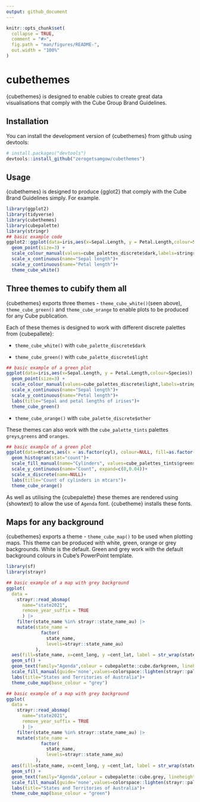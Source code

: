 ```yaml
---
output: github_document
---
```


<!-- avoid border around images -->
<style>
    img {
        border-style: none;
        width: 80%;
    }
</style>

<!-- README.md is generated from README.Rmd. Please edit that file -->

```r
knitr::opts_chunk$set(
  collapse = TRUE,
  comment = "#>",
  fig.path = "man/figures/README-",
  out.width = "100%"
)
```

# cubethemes

<!-- badges: start -->
<!-- badges: end -->

{cubethemes} is designed to enable cubies to create great data visualisations that comply with the 
Cube Group Brand Guidelines.

## Installation

You can install the development version of {cubethemes} from github using devtools:

``` r
# install.packages("devtools")
devtools::install_github("zerogetsamgow/cubethemes")
```

## Usage

{cubethemes} is designed to produce {gglot2} that comply with the Cube Brand Guidelines simply. For example.

```r
library(ggplot2)
library(tidyverse)
library(cubethemes)
library(cubepalette)
library(stringr)
## basic example code
ggplot2::ggplot(data=iris,aes(x=Sepal.Length, y = Petal.Length,colour=Species)) +
  geom_point(size=3) +
  scale_colour_manual(values=cube_palettes_discrete$dark,labels=stringr::str_to_title) +
  scale_x_continuous(name="Sepal length")+
  scale_y_continuous(name="Petal length")+
  theme_cube_white()
```

## Three themes to cubify them all  

{cubethemes} exports three themes - `theme_cube_white()`(seen above), `theme_cube_green()` and `theme_cube_orange` to enable plots to be produced for any Cube publication. 

Each of these themes is designed to work with different discrete palettes from {cubepallete}:

- `theme_cube_white()` with `cube_palette_discrete$dark`

- `theme_cube_green()` with `cube_palette_discrete$light`

```r
## basic example of a green plot
ggplot(data=iris,aes(x=Sepal.Length, y = Petal.Length,colour=Species)) +
  geom_point(size=3) +
  scale_colour_manual(values=cube_palettes_discrete$light,labels=stringr::str_to_title) +
  scale_x_continuous(name="Sepal length")+
  scale_y_continuous(name="Petal length")+
  labs(title="Sepal and petal lengths of irises")+
  theme_cube_green()
```


- `theme_cube_orange()` with `cube_palette_discrete$other`

These themes can also work with the `cube_palette_tints` palettes `greys`,`greens` and `oranges`. 

```r
## basic example of a green plot
ggplot(data=mtcars,aes(x = as.factor(cyl), colour=NULL, fill=as.factor(cyl), group=cyl)) +
  geom_histogram(stat="count")+
  scale_fill_manual(name="Cylinders", values=cube_palettes_tints$greens,labels=stringr::str_to_title) +
  scale_y_continuous(name="Count", expand=c(0,0.04))+
  scale_x_discrete(name=NULL)+
  labs(title="Count of cylinders in mtcars")+
  theme_cube_orange()
```

As well as utilising the {cubepalette} these themes are rendered using {showtext} to allow the use of `Agenda` font. {cubetheme} installs these fonts.

## Maps for any background  

{cubethemes} exports a theme - `theme_cube_map()` to be used when plotting maps. This theme can be produced with white, green, orange or grey backgrounds. White is the default. Green and grey work with the default background colours in Cube's PowerPoint template.
```r
library(sf)
library(strayr)
```


```r

## basic example of a map with grey background
ggplot(
  data = 
    strayr::read_absmap(
      name="state2021",
      remove_year_suffix = TRUE
      ) |> 
    filter(state_name %in% strayr::state_name_au) |> 
    mutate(state_name = 
             factor(
               state_name, 
               levels=strayr::state_name_au)
           ),
  aes(fill=state_name, x=cent_long, y =cent_lat, label = str_wrap(state_name,10))) +
  geom_sf() +
  geom_text(family="Agenda",colour = cubepalette::cube.darkgreen, lineheight=.5)+
  scale_fill_manual(guide='none',values=colorspace::lighten(strayr::palette_state_name_2016,.7)) +
  labs(title="States and Territories of Australia")+
  theme_cube_map(base_colour = "grey")
```

```r

## basic example of a map with grey background
ggplot(
  data = 
    strayr::read_absmap(
      name="state2021",
      remove_year_suffix = TRUE
      ) |> 
    filter(state_name %in% strayr::state_name_au) |> 
    mutate(state_name = 
             factor(
               state_name, 
               levels=strayr::state_name_au)
           ),
  aes(fill=state_name, x=cent_long, y =cent_lat, label = str_wrap(state_name,10))) +
  geom_sf() +
  geom_text(family="Agenda",colour = cubepalette::cube.grey, lineheight=.5)+
  scale_fill_manual(guide='none',values=colorspace::lighten(strayr::palette_state_name_2016,.2)) +
  labs(title="States and Territories of Australia")+
  theme_cube_map(base_colour = "green")
```

